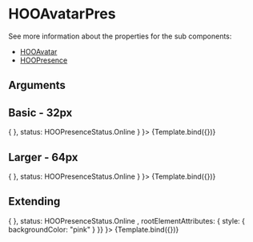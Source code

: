 
<Meta title="Components/Personas/HOOAvatarPres" component={HOOAvatarPres} />

# HOOAvatarPres

See more information about the properties for the sub components:

- [HOOAvatar](?path=/docs/atoms-avatar-hooavatar--standard-32-px)
- [HOOPresence](?path=/docs/atoms-avatar-hoopresence--online)

## Arguments

<ArgTypes of={HOOAvatarPres} />


## Basic - 32px
<Canvas>
  <Story 
    name="Basic"
    args = { 
      { size: HOOAvatarSize.Px32, imageSource: "https://lab.n8d.studio/htwoo/htwoo-core/images/mug-shots/astronaut-mugshot-001.jpg", imageAlt: "Placeholder Image", onClick: () => { }, status: HOOPresenceStatus.Online } 
    }>
    {Template.bind({})}
  </Story>
</Canvas>

## Larger - 64px
<Canvas>
  <Story 
    name="Larger"
    args = { 
      { size: HOOAvatarSize.Px64, imageSource: "https://lab.n8d.studio/htwoo/htwoo-core/images/mug-shots/astronaut-mugshot-001.jpg", imageAlt: "Placeholder Image", onClick: () => { }, status: HOOPresenceStatus.Online } 
    }>
    {Template.bind({})}
  </Story>
</Canvas>

## Extending
<Canvas>
  <Story 
    name="Extending"
    args = { 
     { size: HOOAvatarSize.Px32, imageSource: "https://lab.n8d.studio/htwoo/htwoo-core/images/mug-shots/astronaut-mugshot-001.jpg", imageAlt: "Placeholder Image", onClick: () => { }, status: HOOPresenceStatus.Online , rootElementAttributes: { style: { backgroundColor: "pink" } }}
    }>
    {Template.bind({})}
  </Story>
</Canvas>